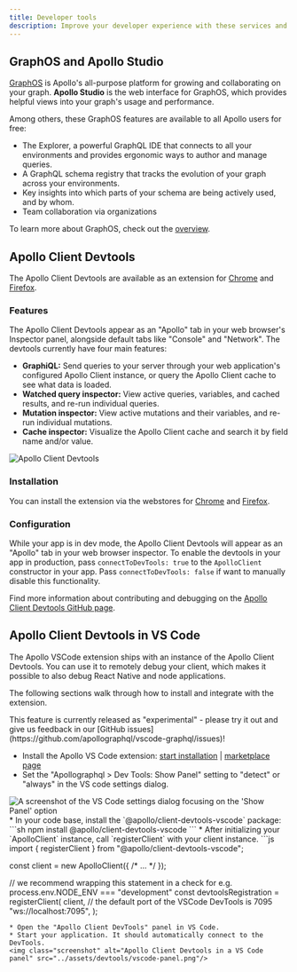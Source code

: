 ```yaml
---
title: Developer tools
description: Improve your developer experience with these services and extensions
---
```


## GraphOS and Apollo Studio

[GraphOS](/graphos/) is Apollo's all-purpose platform for growing and collaborating on your graph. **Apollo Studio** is the web interface for GraphOS, which provides helpful views into your graph's usage and performance.

Among others, these GraphOS features are available to all Apollo users for free:

- The Explorer, a powerful GraphQL IDE that connects to all your environments and provides ergonomic ways to author and manage queries.
- A GraphQL schema registry that tracks the evolution of your graph across your environments.
- Key insights into which parts of your schema are being actively used, and by whom.
- Team collaboration via organizations

To learn more about GraphOS, check out the [overview](/graphos/).

## Apollo Client Devtools

The Apollo Client Devtools are available as an extension for [Chrome](https://chrome.google.com/webstore/detail/apollo-client-developer-t/jdkknkkbebbapilgoeccciglkfbmbnfm) and [Firefox](https://addons.mozilla.org/en-US/firefox/addon/apollo-developer-tools/).

### Features

The Apollo Client Devtools appear as an "Apollo" tab in your web browser's Inspector panel, alongside default tabs like "Console" and "Network". The devtools currently have four main features:

- **GraphiQL:** Send queries to your server through your web application's configured Apollo Client instance, or query the Apollo Client cache to see what data is loaded.
- **Watched query inspector:** View active queries, variables, and cached results, and re-run individual queries.
- **Mutation inspector:** View active mutations and their variables, and re-run individual mutations.
- **Cache inspector:** Visualize the Apollo Client cache and search it by field name and/or value.

<img class="screenshot" alt="Apollo Client Devtools" src="../assets/devtools/apollo-client-devtools/ac-browser-devtools-3.png"/>

### Installation

You can install the extension via the webstores for [Chrome](https://chrome.google.com/webstore/detail/apollo-client-developer-t/jdkknkkbebbapilgoeccciglkfbmbnfm) and [Firefox](https://addons.mozilla.org/en-US/firefox/addon/apollo-developer-tools/).

### Configuration

While your app is in dev mode, the Apollo Client Devtools will appear as an "Apollo" tab in your web browser inspector. To enable the devtools in your app in production, pass `connectToDevTools: true` to the `ApolloClient` constructor in your app. Pass `connectToDevTools: false` if want to manually disable this functionality.

Find more information about contributing and debugging on the [Apollo Client Devtools GitHub page](https://github.com/apollographql/apollo-client-devtools).

## Apollo Client Devtools in VS Code

The Apollo VSCode extension ships with an instance of the Apollo Client Devtools.
You can use it to remotely debug your client, which makes it possible to also debug React Native and node applications.

The following sections walk through how to install and integrate with the extension.

<Note>
This feature is currently released as "experimental" - please try it out and give us feedback in our [GitHub issues](https://github.com/apollographql/vscode-graphql/issues)!
</Note>

* Install the Apollo VS Code extension: [start installation](vscode:extension/apollographql.vscode-apollo) | [marketplace page](https://marketplace.visualstudio.com/items?itemName=apollographql.vscode-apollo)
* Set the "Apollographql > Dev Tools: Show Panel" setting to "detect" or "always" in the VS code settings dialog.
<img class="screenshot" alt="A screenshot of the VS Code settings dialog focusing on the 'Show Panel' option" src="../assets/devtools/vscode-setting.png"/>
* In your code base, install the `@apollo/client-devtools-vscode` package:
```sh
npm install @apollo/client-devtools-vscode
```
* After initializing your `ApolloClient` instance, call `registerClient` with your client instance.
```js
import { registerClient } from "@apollo/client-devtools-vscode";

const client = new ApolloClient({ /* ... */ });

// we recommend wrapping this statement in a check for e.g. process.env.NODE_ENV === "development"
const devtoolsRegistration = registerClient(
  client,
  // the default port of the VSCode DevTools is 7095
  "ws://localhost:7095",
);
```
* Open the "Apollo Client DevTools" panel in VS Code.
* Start your application. It should automatically connect to the DevTools.
<img class="screenshot" alt="Apollo Client Devtools in a VS Code panel" src="../assets/devtools/vscode-panel.png"/>
